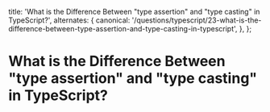 
  title: 'What is the Difference Between "type assertion" and "type casting" in TypeScript?',
  alternates: {
    canonical:
      '/questions/typescript/23-what-is-the-difference-between-type-assertion-and-type-casting-in-typescript',
  },
};

# What is the Difference Between "type assertion" and "type casting" in TypeScript?

<GithubEdit link='/questions/typescript/23-what-is-the-difference-between-type-assertion-and-type-casting-in-typescript/page.mdx' />

